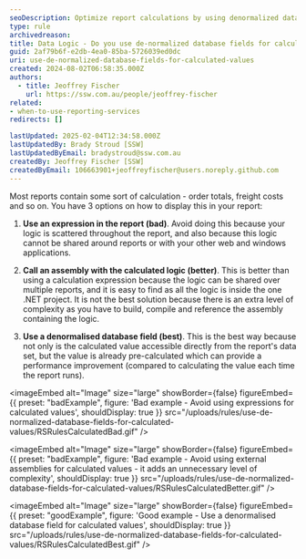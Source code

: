 ```yaml
---
seoDescription: Optimize report calculations by using denormalized database fields for calculated values to enhance performance and streamline your data access.
type: rule
archivedreason:
title: Data Logic - Do you use de-normalized database fields for calculated values?
guid: 2af79b6f-e2db-4ea0-85ba-5726039ed0dc
uri: use-de-normalized-database-fields-for-calculated-values
created: 2024-08-02T06:58:35.000Z
authors:
  - title: Jeoffrey Fischer
    url: https://ssw.com.au/people/jeoffrey-fischer
related:
- when-to-use-reporting-services
redirects: []

lastUpdated: 2025-02-04T12:34:58.000Z
lastUpdatedBy: Brady Stroud [SSW]
lastUpdatedByEmail: bradystroud@ssw.com.au
createdBy: Jeoffrey Fischer [SSW]
createdByEmail: 106663901+jeoffreyfischer@users.noreply.github.com
---
```


Most reports contain some sort of calculation - order totals, freight costs and so on. You have 3 options on how to display this in your report:
1. **Use an expression in the report (bad)**. Avoid doing this because your logic is scattered throughout the report, and also because this logic cannot be shared around reports or with your other web and windows applications.

2. **Call an assembly with the calculated logic (better)**. This is better than using a calculation expression because the logic can be shared over multiple reports, and it is easy to find as all the logic is inside the one .NET project. It is not the best solution because there is an extra level of complexity as you have to build, compile and reference the assembly containing the logic.

3. **Use a denormalised database field (best)**. This is the best way because not only is the calculated value accessible directly from the report's data set, but the value is already pre-calculated which can provide a performance improvement (compared to calculating the value each time the report runs).

<imageEmbed
  alt="Image"
  size="large"
  showBorder={false}
  figureEmbed={{
    preset: "badExample",
    figure: 'Bad example - Avoid using expressions for calculated values',
    shouldDisplay: true
  }}
  src="/uploads/rules/use-de-normalized-database-fields-for-calculated-values/RSRulesCalculatedBad.gif"
/>

<imageEmbed
  alt="Image"
  size="large"
  showBorder={false}
  figureEmbed={{
    preset: "badExample",
    figure: 'Bad example - Avoid using external assemblies for calculated values - it adds an unnecessary level of complexity',
    shouldDisplay: true
  }}
  src="/uploads/rules/use-de-normalized-database-fields-for-calculated-values/RSRulesCalculatedBetter.gif"
/>

<imageEmbed
  alt="Image"
  size="large"
  showBorder={false}
  figureEmbed={{
    preset: "goodExample",
    figure: 'Good example - Use a denormalised database field for calculated values',
    shouldDisplay: true
  }}
  src="/uploads/rules/use-de-normalized-database-fields-for-calculated-values/RSRulesCalculatedBest.gif"
/>
